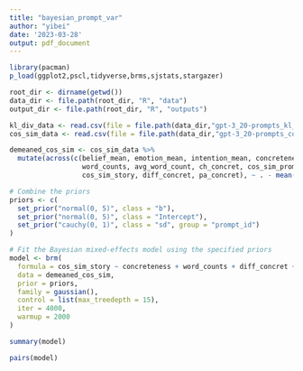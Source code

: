 ```yaml
---
title: "bayesian_prompt_var"
author: "yibei"
date: '2023-03-28'
output: pdf_document
---
```


```r
library(pacman)
p_load(ggplot2,pscl,tidyverse,brms,sjstats,stargazer)
```

```r
root_dir <- dirname(getwd())
data_dir <- file.path(root_dir, "R", "data")
output_dir <- file.path(root_dir, "R", "outputs")
```

```r
kl_div_data <- read.csv(file = file.path(data_dir,"gpt-3_20-prompts_kl_div_for_R.csv"))
cos_sim_data <- read.csv(file = file.path(data_dir,"gpt-3_20-prompts_cos_sim_for_R.csv"))
```

```r
demeaned_cos_sim <- cos_sim_data %>%
  mutate(across(c(belief_mean, emotion_mean, intention_mean, concreteness, 
                  word_counts, avg_word_count, ch_concret, cos_sim_prompt,
                  cos_sim_story, diff_concret, pa_concret), ~ . - mean(.)))
```

```r
# Combine the priors
priors <- c(
  set_prior("normal(0, 5)", class = "b"),
  set_prior("normal(0, 5)", class = "Intercept"),
  set_prior("cauchy(0, 1)", class = "sd", group = "prompt_id")
)

# Fit the Bayesian mixed-effects model using the specified priors
model <- brm(
  formula = cos_sim_story ~ concreteness + word_counts + diff_concret + cos_sim_prompt + avg_word_count + (1 | prompt_id),
  data = demeaned_cos_sim,
  prior = priors,
  family = gaussian(),
  control = list(max_treedepth = 15),
  iter = 4000,
  warmup = 2000
)

```

```r
summary(model)
```
```r
pairs(model)
```

